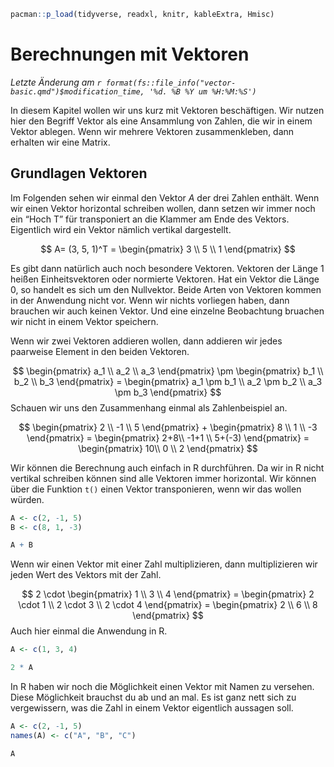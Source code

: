 ```r
pacman::p_load(tidyverse, readxl, knitr, kableExtra, Hmisc)
```

# Berechnungen mit Vektoren {#sec-vec}

*Letzte Änderung am `r format(fs::file_info("vector-basic.qmd")$modification_time, '%d. %B %Y um %H:%M:%S')`*

In diesem Kapitel wollen wir uns kurz mit Vektoren beschäftigen. Wir nutzen hier den Begriff Vektor als eine Ansammlung von Zahlen, die wir in einem Vektor ablegen. Wenn wir mehrere Vektoren zusammenkleben, dann erhalten wir eine Matrix.


## Grundlagen Vektoren

Im Folgenden sehen wir einmal den Vektor $A$ der drei Zahlen enthält. Wenn wir einen Vektor horizontal schreiben wollen, dann setzen wir immer noch ein "Hoch T" für transponiert an die Klammer am Ende des Vektors. Eigentlich wird ein Vektor nämlich vertikal dargestellt. 

$$
A= (3, 5, 1)^T = \begin{pmatrix} 3 \\ 5 \\ 1 \end{pmatrix} 
$$

Es gibt dann natürlich auch noch besondere Vektoren. Vektoren der Länge 1 heißen Einheitsvektoren oder normierte Vektoren. Hat ein Vektor die Länge 0, so handelt es sich um den Nullvektor. Beide Arten von Vektoren kommen in der Anwendung nicht vor. Wenn wir nichts vorliegen haben, dann brauchen wir auch keinen Vektor. Und eine einzelne Beobachtung bruachen wir nicht in einem Vektor speichern.

Wenn wir zwei Vektoren addieren wollen, dann addieren wir jedes paarweise Element in den beiden Vektoren.

$$
\begin{pmatrix} a_1 \\ a_2 \\ a_3 \end{pmatrix} 
\pm 
\begin{pmatrix} b_1 \\ b_2 \\ b_3 \end{pmatrix} 
= 
\begin{pmatrix} a_1 \pm b_1 \\ a_2 \pm b_2 \\ a_3 \pm b_3 \end{pmatrix} 
$$
Schauen wir uns den Zusammenhang einmal als Zahlenbeispiel an.

$$
\begin{pmatrix}
2 \\ -1 \\ 5 
\end{pmatrix}
+
\begin{pmatrix} 
8 \\ 1 \\ -3 
\end{pmatrix} 
=
\begin{pmatrix} 
2+8\\ -1+1 \\ 5+(-3) 
\end{pmatrix}
=
\begin{pmatrix} 
10\\ 0 \\ 2 
\end{pmatrix} 
$$

Wir können die Berechnung auch einfach in R durchführen. Da wir in R nicht vertikal schreiben können sind alle Vektoren immer horizontal. Wir können über die Funktion `t()` einen Vektor transponieren, wenn wir das wollen würden.

```r
A <- c(2, -1, 5)
B <- c(8, 1, -3)

A + B
```

Wenn wir einen Vektor mit einer Zahl multiplizieren, dann multiplizieren wir jeden Wert des Vektors mit der Zahl.

$$
2 \cdot \begin{pmatrix} 1 \\ 3 \\ 4 \end{pmatrix}  =
\begin{pmatrix} 2 \cdot 1 \\ 2 \cdot 3 \\ 2 \cdot 4 \end{pmatrix}  =
\begin{pmatrix} 2 \\ 6 \\ 8 \end{pmatrix}
$$
Auch hier einmal die Anwendung in R.

```r
A <- c(1, 3, 4)

2 * A
```

In R haben wir noch die Möglichkeit einen Vektor mit Namen zu versehen. Diese Möglichkeit brauchst du ab und an mal. Es ist ganz nett sich zu vergewissern, was die Zahl in einem Vektor eigentlich aussagen soll.

```r
A <- c(2, -1, 5)
names(A) <- c("A", "B", "C")

A
```


